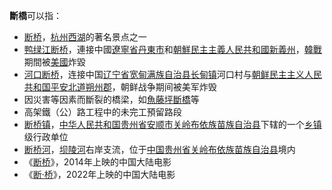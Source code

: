 '''斷橋'''可以指：
* [[断桥|断桥]]，[[杭州市|杭州]][[西湖|西湖]]的著名景点之一
* [[鸭绿江断桥|鸭绿江断桥]]，連接中國[[遼寧省|遼寧省]][[丹東市|丹東市]]和[[朝鮮民主主義人民共和國|朝鮮民主主義人民共和國]][[新義州市|新義州]]，[[朝鲜战争|韓戰]]期間被[[美國|美國]]炸毀
*[[抗美援朝下河口公路断桥遗址|河口断桥]]，连接中国[[辽宁省|辽宁省]][[宽甸满族自治县|宽甸满族自治县]][[长甸镇|长甸镇]]河口村与[[朝鲜民主主义人民共和国|朝鲜民主主义人民共和国]][[平安北道|平安北道]][[朔州郡|朔州郡]]，朝鲜战争期间被美军炸毁
* 因災害等因素而斷裂的橋梁，如[[魚藤坪斷橋|魚藤坪斷橋]]等
* 高架鐵（公）路工程中的未完工預留路段
*[[断桥镇|断桥镇]]，[[中华人民共和国|中华人民共和国]][[贵州省|贵州省]][[安顺市|安顺市]][[关岭布依族苗族自治县|关岭布依族苗族自治县]]下辖的一个[[乡镇|乡镇]]级行政单位
*[[断桥河|断桥河]]，[[坝陵河|坝陵河]]右岸支流，位于[[中国|中国]][[贵州省|贵州省]][[关岭布依族苗族自治县|关岭布依族苗族自治县]]境内
*《[[断桥_(2014年电影)|断桥]]》，2014年上映的中国大陆电影
*《[[断·桥|断·桥]]》，2022年上映的中国大陆电影

{{disambig|Cat=二字建築物消歧義}}